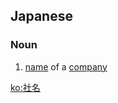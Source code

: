 ==Japanese==
{{ja-kanjitab|しゃ|めい|yomi=on}}

===Noun===
{{ja-noun|しゃめい}}

# [[name]] of a [[company]]

[[ko:社名]]